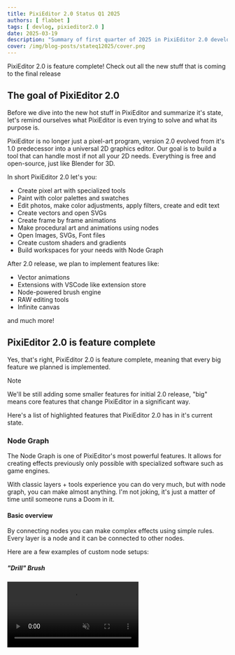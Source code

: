 ```yaml
---
title: PixiEditor 2.0 Status Q1 2025
authors: [ flabbet ] 
tags: [ devlog, pixieditor2.0 ]
date: 2025-03-19
description: "Summary of first quarter of 2025 in PixiEditor 2.0 development"
cover: /img/blog-posts/stateq12025/cover.png
---
```


PixiEditor 2.0 is feature complete! Check out all the new stuff that is coming to the final release

## The goal of PixiEditor 2.0

Before we dive into the new hot stuff in PixiEditor and summarize it's state, let's remind ourselves what PixiEditor is even trying to solve and what its purpose is.

PixiEditor is no longer just a pixel-art program, version 2.0 evolved from it's 1.0 predecessor into a universal 2D graphics editor. Our goal is to build a tool that can handle most if not all your 2D needs.
Everything is free and open-source, just like Blender for 3D.

In short PixiEditor 2.0 let's you:

- Create pixel art with specialized tools
- Paint with color palettes and swatches
- Edit photos, make color adjustments, apply filters, create and edit text
- Create vectors and open SVGs
- Create frame by frame animations
- Make procedural art and animations using nodes
- Open Images, SVGs, Font files
- Create custom shaders and gradients
- Build workspaces for your needs with Node Graph

After 2.0 release, we plan to implement features like:

- Vector animations
- Extensions with VSCode like extension store
- Node-powered brush engine
- RAW editing tools
- Infinite canvas

and much more!

## PixiEditor 2.0 is feature complete

Yes, that's right, PixiEditor 2.0 is feature complete, meaning that every big feature we planned is implemented.

> [!NOTE]
> We'll be still adding some smaller features for initial 2.0 release, "big" means core features that change PixiEditor in a significant way.


Here's a list of highlighted features that PixiEditor 2.0 has in it's current state.

### Node Graph

The Node Graph is one of PixiEditor's most powerful features. It allows for creating effects previously only possible with specialized software such as game engines.

With classic layers + tools experience you can do very much, but with node graph, you can make almost anything. I'm not joking, it's just a matter of time until someone runs a Doom in it.

#### Basic overview

By connecting nodes you can make complex effects using simple rules. Every layer is a node and it can be connected to other nodes. 

Here are a few examples of custom node setups:

##### _"Drill" Brush_
<video src="/videos/stateq12025/Pond.webm" width={700} muted autoPlay loop controls/>

##### _Procedurally Generated Islands with seasons animation_
<video src="/videos/stateq12025/Island.webm" width={700} muted autoPlay loop controls/>

#### What nodes are available?

PixiEditor doesn't have a concept of Adjustment Layers; instead, the Node Graph is used to apply different kinds of effects, filters, and adjustments.

There are a few main node groups:

**Filters**: Common image modifications such as Blur, Shadow, Grayscale, Color Adjustments etc. Filters can be chained to combine multiple effects into a single result.

![Filters](/img/blog-posts/stateq12025/monke.jpg)

**Image**: Nodes used to generate images and modify existing ones such as Noise, Tile, Mask and Modify Image Shader Graph

![Tiles](/img/blog-posts/stateq12025/Tiles.png)

**Effects**: Custom effects node such as Outline and Shader Node

![Effects](/img/blog-posts/stateq12025/Outline.png)

**Shape**: Nodes related to vectors like Text on path, Distribute points, Rasterize Shape

![Shapes](/img/blog-posts/stateq12025/shapes.png)

**Matrix**: Transformation related nodes such as Offset, Scale, Rotate, Skew

![Matrix](/img/blog-posts/stateq12025/transform.png)

**Animation**: Nodes related to timeline and animating. Mainly Time node that contains Active Frame and Normalized Time

<video src="/videos/stateq12025/Anim.webm" loop autoplay mute controls width={700}/>


**Numbers**: Math operations related nodes 

In version 2.0.0.66 there are 47 nodes but it's most likely not a final number for initial stable release.

#### Node Workspaces

To solve the issue of constant need of reattaching nodes to see their effect, we've implemented a special node called "Preview" which creates a custom output that can be toggled in the viewport settings

<video src="/videos/stateq12025/Workspace.webm" loop autoplay mute controls width={700}/>

In the video above, there's only one file that has a graph with multiple outputs. By creating 3 viewports for the same image, you can preview all the outputs at once.

This is a very powerful feature that allows you to create entire workspaces. We've made a [reusable pixel art case study](https://www.youtube.com/watch?v=ghLrq0Wx41o) to demonstrate its use.

#### Custom Shaders

One of the elements that were tightly associated with game engines are shaders, or more like the ability to create custom ones. In PixiEditor 2.0 you have full control over that and we've built 2 ways you can make them.

1. Shader Graph (aka Modify Image Node) - it's a visual way to make shaders. It has low learning curve and allows for rapid prototyping.

![Shader Graph](/img/blog-posts/stateq12025/ShaderGraph.png)

2. Shader Node - It's a more advanced approach but more flexible, you can write shader code directly using language called SKSL.

![Shader Node](/img/blog-posts/stateq12025/ShaderNode.png)

You can use either built-in mini text editor to write shaders or open it in external app such as VS Code.

### Animations

One of the most requested features in PixiEditor 1.0 was frame by frame animations, and we've finally delivered. 

<video src="/videos/stateq12025/Slime.webm" loop autoplay mute controls width={700}/>

But that's not the end, except classic cels you can utilize node graph to create procedural animations.

<video src="/videos/stateq12025/Anim.webm" loop autoplay mute controls width={700}/>

You can render them as a video (gif, mp4) or export to spritesheet for your games.

One missing piece of the puzzle is key frame animations and vector animations, but that's coming later after 2.0 release.

### Toolsets

Toolset is a set of preconfigured tools for certain scenarios. The same tools in different toolsets might behave differently. 

For example pen tool (brush) is present both in pixel art and painting toolset, but in pixel art is preconfigured
for pixel-perfect drawing while in painting for high-resolution.

PixiEditor is built around the idea that you can mix all the toolsets in one document. 

Pixel art + vectors? More than welcome!

### Pixel Art Toolset

You can create pixel arts with dedicated tools, such as:

#### Brush with pixel-perfect option
<video src="/videos/stateq12025/PixelPerfect.webm" width={700} loop muted autoPlay controls/>


#### Transform (scale, move, skew, rotate, perspective) selection and layers
<video src="/videos/stateq12025/Skew.webm" width={700} loop muted autoPlay controls/>
#### Fill bucket
<video src="/videos/stateq12025/Fill.webm" width={700} loop muted autoPlay controls/>
#### Pixel-perfect shapes: Line, ellipse and rectangle
<video src="/videos/stateq12025/ShapesPp.webm" width={700} loop muted autoPlay controls/>
#### Non-destructive, pixel-perfect text tool
<video src="/videos/stateq12025/TextPp.webm" width={700} loop muted autoPlay controls/>
#### Pixel Eraser

I could put a video, but it's just a eraser, it erases pixels. Everyone knows how eraser work.

#### Brightness tool (darkens/lightens pixels)

<video src="/videos/stateq12025/Brightness.webm" width={700} loop muted autoPlay controls/>

### Painting Toolset

Painting toolset is suited for more traditional drawing and editing. All the tools are anti-aliased and suited for high-resolution scenarios.

It includes tools such as:

#### Brush and eraser with hardness and spacing settings
![SoftBrush](/img/blog-posts/stateq12025/SoftBrush.png)

#### Transform (scale, move, skew, rotate, perspective) selection and layers

<video src="/videos/stateq12025/Image Editing.webm" width={700} loop muted autoPlay controls/>

#### Fill bucket and magic wand with tolerance

![Selection](/img/blog-posts/stateq12025/Sele.jpg)

#### Anti-aliased shapes (line, rectangle, ellipse)

![Anti Aliased Shapes](/img/blog-posts/stateq12025/AAS.png)

#### Non-destructive text tool

![Meme](/img/blog-posts/stateq12025/Drake.png)

### Vector Toolset

PixiEditor natively supports editing vectors in High DPI, meaning you can edit low-res documents and combine it with vectors that will rendered crisp on the same canvas.

All vectors are non-destructive, they are preserved on separate layers and can be edited anytime.

It includes tools such as:

#### Path tool: Create Bézier Curves and Polygons
<video src="/videos/stateq12025/Vectors.webm" width={700} loop muted autoPlay controls/>
#### Line, Ellipse and Rectangle
![Shapes Vector](/img/blog-posts/stateq12025/ShapesVector.png)
#### Text
![Vector Font](/img/blog-posts/stateq12025/mcf.png)

It's far from end of the list, vectors and vector layers are very powerful in combination with [Node Graph](#node-graph)

### Gradients

You can easily create 3 types of gradients: 

- Linear
- Radial
- Conic

by creating a shape and assigning a gradient to a fill or a stroke

<video src="/videos/stateq12025/Gradients.webm" width={700} loop muted autoPlay controls/>

It works on every shape and text from all toolsets. Some nodes also support picking gradients. The text in the video example is also made with a linear gradient.

### Autosave

Losing work sucks. That's why we've added snapshot autosave system that periodically makes a copy of your work, so you can work with peace of mind.

Additionally, PixiEditor saves sessions, so you can doodle whatever you want, close it and return to it later without manually saving.

### Linear blending

Unlike _a very popular_ blue program for editing raster graphics, we've set linear blending as a default. In short, linear blending is a more proper way to mix colors in computer graphics. If you are interested
about how it works in more detail, I recommend reading [this fantastic blog post by Björn Ottosson](https://bottosson.github.io/posts/colorwrong/).

We didn't get rid of sRGB blending, it is used by default when opening SVG files to maximally maintain visual coherence with web browsers. You can also manually set your document to use it via command palette (search bar on the top)

### Snapping

Making logos or any other vectors without snapping would be a nightmare, so we've added it.

<video src="/videos/stateq12025/Snappo.webm" width={700} loop muted autoPlay controls/>

### Supported Files

PixiEditor supports more file types than you can expect. It can open images, vectors, palettes and even font files. You can export images, SVGs and gifs/videos.

here's a full list:

<table><thead>
  <tr>
    <th>Name</th>
    <th>Open</th>
    <th>Save</th>
  </tr></thead>
<tbody>
  <tr>
    <td>Png</td>
    <td>yes</td>
    <td>yes</td>
  </tr>
  <tr>
    <td>Bmp</td>
    <td>yes</td>
    <td>yes</td>
  </tr>
  <tr>
    <td>Gif</td>
    <td>yes</td>
    <td>yes</td>
  </tr>
  <tr>
    <td>Jpg</td>
    <td>yes</td>
    <td>yes</td>
  </tr>
  <tr>
    <td>Mp4</td>
    <td>no</td>
    <td>yes</td>
  </tr>
  <tr>
    <td>Ttf</td>
    <td>yes</td>
    <td>no</td>
  </tr>
  <tr>
    <td>Otf</td>
    <td>yes</td>
    <td>no</td>
  </tr>
  <tr>
    <td>Pixi</td>
    <td>yes</td>
    <td>yes</td>
  </tr>
  <tr>
    <td>Svg</td>
    <td>yes*</td>
    <td>yes</td>
  </tr>
  <tr>
    <td>WebP</td>
    <td>yes</td>
    <td>yes</td>
  </tr>
</tbody>
</table>

*SVG is a huge format that supports tons of tags and features and PixiEditor doesn't support all of them.


#### Color Palettes: 

<table><thead>
  <tr>
    <th>Name</th>
    <th>Open</th>
    <th>Save</th>
  </tr></thead>
<tbody>
  <tr>
    <td>Cls</td>
    <td>yes</td>
    <td>yes</td>
  </tr>
  <tr>
    <td>Jasc Palette <br/>.pal, .psppalette</td>
    <td>yes</td>
    <td>yes</td>
  </tr>
  <tr>
    <td>CorelDraw .pal</td>
    <td>yes</td>
    <td>yes</td>
  </tr>
  <tr>
    <td>DeluxePaint<br/>.bbm, .lbm</td>
    <td>yes</td>
    <td>no</td>
  </tr>
  <tr>
    <td>Gimp GPL .pal</td>
    <td>yes</td>
    <td>yes</td>
  </tr>
  <tr>
    <td>Hex</td>
    <td>yes</td>
    <td>yes</td>
  </tr>
  <tr>
    <td>Paint.NET Palette .txt</td>
    <td>yes</td>
    <td>yes</td>
  </tr>
  <tr>
    <td>Pixi</td>
    <td>yes</td>
    <td>no</td>
  </tr>
  <tr>
    <td>Png</td>
    <td>yes</td>
    <td>yes</td>
  </tr>
</tbody>
</table>

#### Shortcuts

<table><thead>
  <tr>
    <th>Name</th>
    <th>Open</th>
    <th>Save</th>
  </tr></thead>
<tbody>
  <tr>
    <td>PixiShorts .pixisc</td>
    <td>yes</td>
    <td>yes</td>
  </tr>
  <tr>
    <td>Json .json</td>
    <td>yes</td>
    <td>yes</td>
  </tr>
  <tr>
    <td>Aseprite Shortcuts<br/>.aseprite-keys</td>
    <td>yes</td>
    <td>no</td>
  </tr>
</tbody>
</table>

#### Ttf and Otf?

While PixiEditor is not suited for creating fonts, it can open ttf and otf files. It's especially useful when you want to edit glyphs in a font and put it in the logo or somewhere else (yes you can convert a text into a vector).

Additionally, using CTRL + SHIFT + C on a selected character, will copy it's unicode to the clipboard. 

I use it when working with PixiEditor icon fonts. Using PixiEditor to make PixiEditor is very cool.

![Fonts](/img/blog-posts/stateq12025/Fonts.png)

### Other worth-noting features from 1.0

There are of course all the stuff from 1.0 that I didn't list. 

- Palettes System with browser
- Lospec palettes one-click import
- Symmetry drawing
- Grid
- Command Search

## Linux, MacOS and Founder's Edition

We are very happy to announce that 2.0 release will be available on all 3 major operating systems!

We have one _but_ though. We are a small team and I (flabbet) quit my job to make PixiEditor full time, donations on [OpenCollective](https://opencollective.com/pixieditor) are nowhere near close to provide a living for me, not speaking about compensating other core contributors. 

So to gather funds for further development, we've decided to create Founder's Edition, a version of PixiEditor that contains everything that [Supporter Pack](https://store.steampowered.com/app/2435860/PixiEditor__Supporter_Pack/) did + 
additional stuff that will be announced later, but it will be additional content (something like premade workspaces, node setups, assets with stuff that you can use in your art), not features. PixiEditor is free and will be fully free and open source.

In fact we are converting Supporter Pack to Founder's Pack. The price will also increase. If you own Supporter Pack, you won't need to pay additionally.

So, about that _but_, MacOS version will **only** be Founder's Edition until we gather enough funds to continue development. Please do not confuse this with making PixiEditor paid, if you want you'll still be 
able to compile it from source and run on MacOS without paying. 

Why MacOS and not other systems? It's simple, making apps for Apple devices requires money from the beginning, you basically can't distribute your app on apple devices without paying yearly fee to Apple. 

Also, _**PixiEditor for MacOS won't be on Steam until we release free version!**_ 

The Microsoft Store version will also be limited to the Founder's Edition as a way to support us

## What's next?

We have tons of plans, and we would like to implement a lot of awesome functionalities, however to make it happen we need your help!

If you support our vision and want to help, please consider [donating](https://pixieditor.net/donate) or contributing directly.

One of our biggest goals after 2.0 release is making proper extensions API with extension store (Similar to Visual Studio Code). 
Our extension API will utilize WASI components, which means you'll be able to write extensions for PixiEditor in almost any programming language!

## Contributing

We are looking for contributors! 


If you are interested in making PixiEditor the ultimate 2D tool, check out our [Contributing Guide](https://github.com/PixiEditor/PixiEditor/blob/master/CONTRIBUTING.md). 
We've refreshed our GitHub to make it more welcoming for new contributors, also join the [Discord](https://discord.gg/qSRMYmq) and [Forum](https://forum.pixieditor.net). 

We need testers, developers, translators. If you think you can help us, please do!

## Summary

PixiEditor 2.0 is in a very advanced beta, which means release of stable version will be quite soon, though I can't provide an exact date yet. However the beta is open, so if you want to play around it, [check it out here](https://pixieditor.net/docs/open-beta).

I hope to hear from you soon!